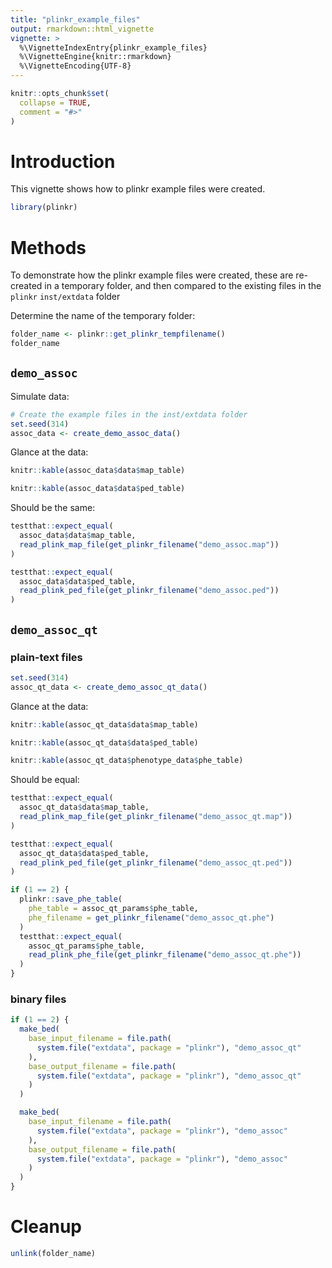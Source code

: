 ```yaml
---
title: "plinkr_example_files"
output: rmarkdown::html_vignette
vignette: >
  %\VignetteIndexEntry{plinkr_example_files}
  %\VignetteEngine{knitr::rmarkdown}
  %\VignetteEncoding{UTF-8}
---
```


```r
knitr::opts_chunk$set(
  collapse = TRUE,
  comment = "#>"
)
```

# Introduction

This vignette shows how to plinkr example files were created.

```r
library(plinkr)
```

# Methods

To demonstrate how the plinkr example files were created,
these are re-created in a temporary folder, 
and then compared to the existing files
in the `plinkr` `inst/extdata` folder

Determine the name of the temporary folder:

```r
folder_name <- plinkr::get_plinkr_tempfilename()
folder_name
```

## `demo_assoc`

Simulate data:

```r
# Create the example files in the inst/extdata folder
set.seed(314)
assoc_data <- create_demo_assoc_data()
```

Glance at the data:

```r
knitr::kable(assoc_data$data$map_table)
```

```r
knitr::kable(assoc_data$data$ped_table)
```

Should be the same:

```r
testthat::expect_equal(
  assoc_data$data$map_table,
  read_plink_map_file(get_plinkr_filename("demo_assoc.map"))
)
```

```r
testthat::expect_equal(
  assoc_data$data$ped_table,
  read_plink_ped_file(get_plinkr_filename("demo_assoc.ped"))
)
```

## `demo_assoc_qt` 

### plain-text files

```r
set.seed(314)
assoc_qt_data <- create_demo_assoc_qt_data()
```

Glance at the data:

```r
knitr::kable(assoc_qt_data$data$map_table)
```

```r
knitr::kable(assoc_qt_data$data$ped_table)
```

```r
knitr::kable(assoc_qt_data$phenotype_data$phe_table)
```

Should be equal:

```r
testthat::expect_equal(
  assoc_qt_data$data$map_table,
  read_plink_map_file(get_plinkr_filename("demo_assoc_qt.map"))
)
```

```r
testthat::expect_equal(
  assoc_qt_data$data$ped_table,
  read_plink_ped_file(get_plinkr_filename("demo_assoc_qt.ped"))
)
```

```r
if (1 == 2) {
  plinkr::save_phe_table(
    phe_table = assoc_qt_params$phe_table,
    phe_filename = get_plinkr_filename("demo_assoc_qt.phe")
  )
  testthat::expect_equal(
    assoc_qt_params$phe_table,
    read_plink_phe_file(get_plinkr_filename("demo_assoc_qt.phe"))
  )
}
```

### binary files

```r
if (1 == 2) {
  make_bed(
    base_input_filename = file.path(
      system.file("extdata", package = "plinkr"), "demo_assoc_qt"
    ),
    base_output_filename = file.path(
      system.file("extdata", package = "plinkr"), "demo_assoc_qt"
    )
  )

  make_bed(
    base_input_filename = file.path(
      system.file("extdata", package = "plinkr"), "demo_assoc"
    ),
    base_output_filename = file.path(
      system.file("extdata", package = "plinkr"), "demo_assoc"
    )
  )
}
```

# Cleanup

```r
unlink(folder_name)
```
